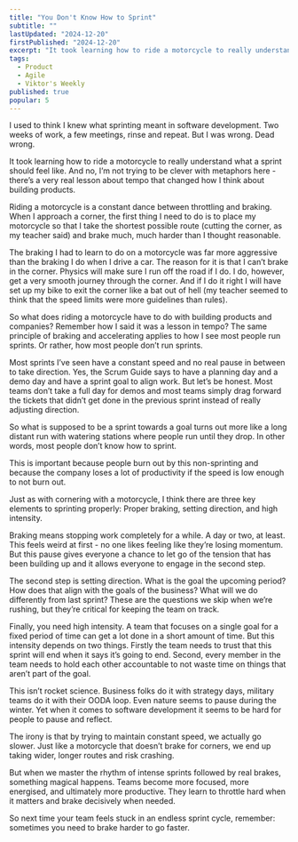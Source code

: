 ```yaml
---
title: "You Don't Know How to Sprint"
subtitle: ""
lastUpdated: "2024-12-20"
firstPublished: "2024-12-20"
excerpt: "It took learning how to ride a motorcycle to really understand what a sprint should feel like. And no, I’m not trying to be clever with metaphors here - there’s a very real lesson about tempo that changed how I think about building products."
tags:
  - Product
  - Agile
  - Viktor's Weekly
published: true
popular: 5
---
```




I used to think I knew what sprinting meant in software development. Two weeks of work, a few meetings, rinse and repeat. But I was wrong. Dead wrong.

It took learning how to ride a motorcycle to really understand what a sprint should feel like. And no, I’m not trying to be clever with metaphors here - there’s a very real lesson about tempo that changed how I think about building products.

Riding a motorcycle is a constant dance between throttling and braking. When I approach a corner, the first thing I need to do is to place my motorcycle so that I take the shortest possible route (cutting the corner, as my teacher said) and brake much, much harder than I thought reasonable.

The braking I had to learn to do on a motorcycle was far more aggressive than the braking I do when I drive a car. The reason for it is that I can’t brake in the corner. Physics will make sure I run off the road if I do. I do, however, get a very smooth journey through the corner. And if I do it right I will have set up my bike to exit the corner like a bat out of hell (my teacher seemed to think that the speed limits were more guidelines than rules).

So what does riding a motorcycle have to do with building products and companies? Remember how I said it was a lesson in tempo? The same principle of braking and accelerating applies to how I see most people run sprints. Or rather, how most people don’t run sprints.

Most sprints I’ve seen have a constant speed and no real pause in between to take direction. Yes, the Scrum Guide says to have a planning day and a demo day and have a sprint goal to align work. But let’s be honest. Most teams don’t take a full day for demos and most teams simply drag forward the tickets that didn’t get done in the previous sprint instead of really adjusting direction.

So what is supposed to be a sprint towards a goal turns out more like a long distant run with watering stations where people run until they drop. In other words, most people don’t know how to sprint.

This is important because people burn out by this non-sprinting and because the company loses a lot of productivity if the speed is low enough to not burn out.

Just as with cornering with a motorcycle, I think there are three key elements to sprinting properly: Proper braking, setting direction, and high intensity.

Braking means stopping work completely for a while. A day or two, at least. This feels weird at first - no one likes feeling like they’re losing momentum. But this pause gives everyone a chance to let go of the tension that has been building up and it allows everyone to engage in the second step.

The second step is setting direction. What is the goal the upcoming period? How does that align with the goals of the business? What will we do differently from last sprint? These are the questions we skip when we’re rushing, but they’re critical for keeping the team on track.

Finally, you need high intensity. A team that focuses on a single goal for a fixed period of time can get a lot done in a short amount of time. But this intensity depends on two things. Firstly the team needs to trust that this sprint will end when it says it’s going to end. Second, every member in the team needs to hold each other accountable to not waste time on things that aren’t part of the goal.

This isn’t rocket science. Business folks do it with strategy days, military teams do it with their OODA loop. Even nature seems to pause during the winter. Yet when it comes to software development it seems to be hard for people to pause and reflect.

The irony is that by trying to maintain constant speed, we actually go slower. Just like a motorcycle that doesn’t brake for corners, we end up taking wider, longer routes and risk crashing.

But when we master the rhythm of intense sprints followed by real brakes, something magical happens. Teams become more focused, more energised, and ultimately more productive. They learn to throttle hard when it matters and brake decisively when needed.

So next time your team feels stuck in an endless sprint cycle, remember: sometimes you need to brake harder to go faster.

